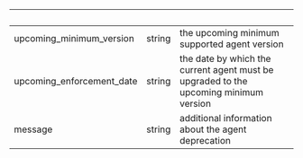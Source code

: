 | &nbsp; | &nbsp; | &nbsp; |
|---|---|---|
| upcoming_minimum_version | string | the upcoming minimum supported agent version |
| upcoming_enforcement_date | string | the date by which the current agent must be upgraded to the upcoming minimum version |
| message | string | additional information about the agent deprecation |